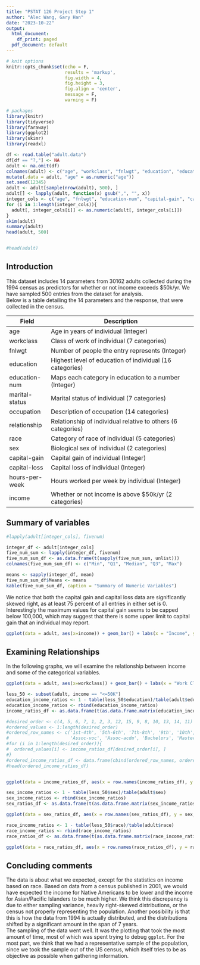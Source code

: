 ```yaml
---
title: "PSTAT 126 Project Step 1"
author: "Alec Wang, Gary Han"
date: "2023-10-22"
output:
  html_document:
    df_print: paged
  pdf_document: default
---
```


```r
# knit options
knitr::opts_chunk$set(echo = F,
                      results = 'markup',
                      fig.width = 4,
                      fig.height = 3,
                      fig.align = 'center',
                      message = F,
                      warning = F)

# packages
library(knitr)
library(tidyverse)
library(faraway)
library(ggplot2)
library(skimr)
library(readxl)
```

```r
df <- read.table("adult.data")
df[df == "?,"] <- NA
adult <- na.omit(df)
colnames(adult) <- c("age", "workclass", "fnlwgt", "education", "education-num", "marital-status", "occupation", "relationship", "race", "sex", "capital-gain", "capital-loss", "hours-per-week", "native-country", "income")
mutate(.data = adult, "age" = as.numeric("age"))
set.seed(12345)
adult <- adult[sample(nrow(adult), 500), ]
adult[] <- lapply(adult, function(x) gsub(",", "", x))
integer_cols <- c("age", "fnlwgt", "education-num", "capital-gain", "capital-loss", "hours-per-week")
for (i in 1:length(integer_cols)){
  adult[, integer_cols[i]] <- as.numeric(adult[, integer_cols[i]])
}
skim(adult)
summary(adult)
head(adult, 500)


#head(adult)
```

## Introduction

This dataset includes 14 parameters from 30162 adults collected during the 1994 census as predictors for whether or not income exceeds $50k/yr. We have sampled 500 entries from the dataset for analysis.  
Below is a table detailing the 14 parameters and the response, that were collected in the census. 

| Field           | Description                               |
|-----------------|---------------------------------------------------------|
| age             | Age in years of individual (Integer)                      |
| workclass       | Class of work of individual (7 categories)               |
| fnlwgt          | Number of people the entry represents (Integer)          |
| education       | Highest level of education of individual (16 categories) |
| education-num   | Maps each category in education to a number (Integer)    |
| marital-status  | Marital status of individual (7 categories)              |
| occupation      | Description of occupation (14 categories)                |
| relationship    | Relationship of individual relative to others (6 categories) |
| race            | Category of race of individual (5 categories)           |
| sex             | Biological sex of individual (2 categories)              |
| capital-gain    | Capital gain of individual (Integer)                     |
| capital-loss    | Capital loss of individual (Integer)                     |
| hours-per-week  | Hours worked per week by individual (Integer)           |
| income          | Whether or not income is above $50k/yr (2 categories)   |

## Summary of variables

```r
#lapply(adult[integer_cols], fivenum)

integer_df <- adult[integer_cols]
five_num_sum <- lapply(integer_df, fivenum)
five_num_sum_df <- as.data.frame(t(sapply(five_num_sum, unlist)))
colnames(five_num_sum_df) <- c("Min", "Q1", "Median", "Q3", "Max")

means <- sapply(integer_df, mean)
five_num_sum_df$Means <- means
kable(five_num_sum_df, caption = "Summary of Numeric Variables")
```
We notice that both the capital gain and capital loss data are significantly skewed right, as at least 75 percent of all entries in either set is 0. Interestingly the maximum values for capital gain seems to be capped below 100,000, which may suggest that there is some upper limit to capital gain that an individual may report. 

```r
ggplot(data = adult, aes(x=income)) + geom_bar() + labs(x = "Income", y = "Count", title = "Distribution of Income Above or Below $50k") + theme(text = element_text(size = 10))
```
## Examining Relationships

In the following graphs, we will examine the relationship between income and some of the categorical variables.

```r
ggplot(data = adult, aes(x=workclass)) + geom_bar() + labs(x = "Work Class", y = "Count", title = "Distribution of Work Class") + theme(text = element_text(size = 7))
```
```r
less_50 <- subset(adult, income == "<=50K")
education_income_ratios <- 1 - table(less_50$education)/table(adult$education)
education_income_ratios <- rbind(education_income_ratios)
income_ratios_df <- as.data.frame(t(as.data.frame.matrix(education_income_ratios)))

#desired_order <- c(4, 5, 6, 7, 1, 2, 3, 12, 15, 9, 8, 10, 13, 14, 11)
#ordered_values <- 1:length(desired_order)
#ordered_row_names <- c('1st-4th', '5th-6th', '7th-8th', '9th', '10th', '11th', '12th', 'HS-grad', 'Some-college', 
#                       'Assoc-voc', 'Assoc-acdm', 'Bachelors', 'Masters', 'Prof-school', 'Doctorate')
#for (i in 1:length(desired_order)){
#  ordered_values[i] <- income_ratios_df[desired_order[i], ]
#}
#ordered_income_ratios_df <- data.frame(cbind(ordered_row_names, ordered_values))
#head(ordered_income_ratios_df)


ggplot(data = income_ratios_df, aes(x = row.names(income_ratios_df), y = education_income_ratios))+ geom_bar(stat = "identity", width=0.5)+ theme(axis.text = element_text(angle = 45, size = 5), axis.title = element_text(size = 5), plot.title = element_text(size = 10)) + labs(x = "Highest Level of Education", y = "Proportion of Individuals Above $50k Income", title = "Proportion of sample >$50k given education level.")
```

```r
sex_income_ratios <- 1 - table(less_50$sex)/table(adult$sex)
sex_income_ratios <- rbind(sex_income_ratios)
sex_ratios_df <- as.data.frame(t(as.data.frame.matrix(sex_income_ratios)))

ggplot(data = sex_ratios_df, aes(x = row.names(sex_ratios_df), y = sex_income_ratios))+ geom_bar(stat = "identity", width=0.5)+ theme(axis.text = element_text(angle = 45, size = 5), axis.title = element_text(size = 5), plot.title = element_text(size = 10)) + labs(x = "Sex", y = "Proportion of Individuals Above $50k Income", title = "Proportion of the sexes above $50k income")
```

```r
race_income_ratios <- 1 - table(less_50$race)/table(adult$race)
race_income_ratios <- rbind(race_income_ratios)
race_ratios_df <- as.data.frame(t(as.data.frame.matrix(race_income_ratios)))

ggplot(data = race_ratios_df, aes(x = row.names(race_ratios_df), y = race_income_ratios))+ geom_bar(stat = "identity", width=0.5)+ theme(axis.text = element_text(angle = 45, size = 5), axis.title = element_text(size = 5), plot.title = element_text(size = 7)) + labs(x = "Sex", y = "Proportion of Individuals Above $50k Income", title = "Proportion of the sample above $50k income with respect to race")
```
## Concluding comments

The data is about what we expected, except for the statistics on income based on race. Based on data from a census published in 2001, we would have expected the income for Native Americans to be lower and the income for Asian/Pacific Islanders to be much higher. We think this discrepancy is due to either sampling variance, heavily right-skewed distributions, or the census not properly representing the population. Another possibility is that this is how the data from 1994 is actually distributed, and the distributions shifted by a significant amount in the span of 7 years.  
The sampling of the data went well. It was the plotting that took the most amount of time, most of which was spent trying to debug `ggplot`. For the most part, we think that we had a representative sample of the population, since we took the sample out of the US census, which itself tries to be as objective as possible when gathering information. 

